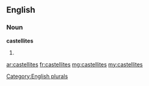 ==English==

===Noun===
'''castellites'''

# {{plural of|castellite}}

[[Category:English plurals]]

[[ar:castellites]]
[[fr:castellites]]
[[mg:castellites]]
[[my:castellites]]